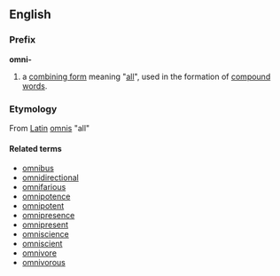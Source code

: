 ==English==
===Prefix===
'''omni-'''

# a [[combining form]] meaning "[[all]]", used in the formation of [[compound word]]s.

===Etymology===
From [[Latin]] [[omnis]] "all" 

====Related terms====
*[[omnibus]]
*[[omnidirectional]]
*[[omnifarious]]
*[[omnipotence]]
*[[omnipotent]]
*[[omnipresence]]
*[[omnipresent]]
*[[omniscience]]
*[[omniscient]]
*[[omnivore]]
*[[omnivorous]]